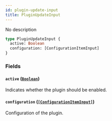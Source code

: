 ```yaml
---
id: plugin-update-input
title: PluginUpdateInput
---
```


No description

```graphql
type PluginUpdateInput {
  active: Boolean
  configuration: [ConfigurationItemInput]
}
```

### Fields

#### `active` ([`Boolean`](/api-reference/scalars/boolean.mdx))

Indicates whether the plugin should be enabled.

#### `configuration` ([`[ConfigurationItemInput]`](/api-reference/inputs/configuration-item-input.mdx))

Configuration of the plugin.
